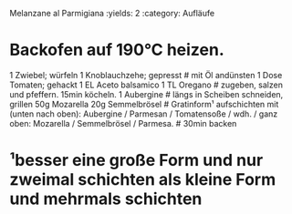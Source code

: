 Melanzane al Parmigiana
:yields: 2
:category: Aufläufe

# Backofen auf 190°C heizen.
1 Zwiebel; würfeln
1 Knoblauchzehe; gepresst
# mit Öl andünsten
1 Dose Tomaten; gehackt
1 EL Aceto balsamico
1 TL Oregano
# zugeben, salzen und pfeffern. 15min köcheln.
1 Aubergine
# längs in Scheiben schneiden, grillen
50g Mozarella
20g Semmelbrösel
# Gratinform¹ aufschichten mit (unten nach oben): Aubergine / Parmesan / Tomatensoße / wdh. / ganz oben: Mozarella / Semmelbrösel / Parmesa.
# 30min backen

# ¹besser eine große Form und nur zweimal schichten als kleine Form und mehrmals schichten

